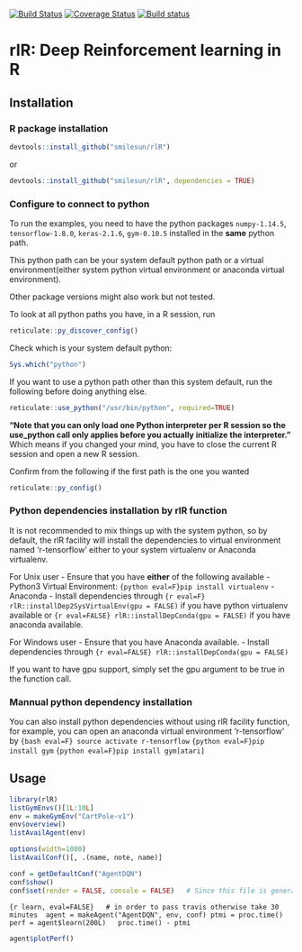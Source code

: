 [![Build Status](https://travis-ci.com/smilesun/rlR.svg?branch=master)](https://travis-ci.com/smilesun/rlR)
[![Coverage Status](https://coveralls.io/repos/github/smilesun/rlR/badge.svg?branch=master)](https://coveralls.io/github/smilesun/rlR?branch=master)
[![Build status](https://ci.appveyor.com/api/projects/status/d0oyb358bh3e8r7r?svg=true)](https://ci.appveyor.com/project/smilesun/rlr)

# rlR: Deep Reinforcement learning in R

## Installation

### R package installation
```r
devtools::install_github("smilesun/rlR")
```
or 

```r
devtools::install_github("smilesun/rlR", dependencies = TRUE)
```

### Configure to connect to python
To run the examples,  you need to have the python packages `numpy-1.14.5`, `tensorflow-1.8.0`, `keras-2.1.6`, `gym-0.10.5` installed in the **same** python path. 

This python path can be your system default python path or a virtual environment(either system python virtual environment or anaconda virtual environment).

Other package versions might also work but not tested.

To look at all python paths you have, in a R session, run
```r
reticulate::py_discover_config()
```

Check which is your system default python:
```r
Sys.which("python")
```

If you want to use a python path other than this system default, run the following before doing anything else.
```r
reticulate::use_python("/usr/bin/python", required=TRUE)
```
**"Note that you can only load one Python interpreter per R session so the use_python call only applies before you actually initialize the interpreter."** Which means if you changed your mind, you have to close the current R session and open a new R session.

Confirm from the following if the first path is the one you wanted
```r
reticulate::py_config()
```

### Python dependencies installation by rlR function
It is not recommended to mix things up with the system python, so by default, the rlR facility will install the dependencies to virtual environment named 'r-tensorflow' either to your system virtualenv or Anaconda virtualenv.

For Unix user
- Ensure that you have **either** of the following available
  - Python3 Virtual Environment: `{python eval=F}pip install virtualenv`
  - Anaconda
- Install dependencies through `{r eval=F} rlR::installDep2SysVirtualEnv(gpu = FALSE)` if you have python virtualenv available or `{r eval=FALSE} rlR::installDepConda(gpu = FALSE)` if you have anaconda available.


For Windows user
- Ensure that you have Anaconda available.
- Install dependencies through `{r eval=FALSE} rlR::installDepConda(gpu = FALSE)` 

If you want to have gpu support, simply set the gpu argument to be true in the function call.

### Mannual python dependency installation
You can also install python dependencies without using rlR facility function, for example, you can open an anaconda virtual environment  'r-tensorflow' by
`{bash eval=F} source activate r-tensorflow`
`{python eval=F}pip install gym`
`{python eval=F}pip install gym[atari]`

## Usage
```r
library(rlR)
listGymEnvs()[1L:10L]
env = makeGymEnv("CartPole-v1")
env$overview()
listAvailAgent(env)
```

```r
options(width=1000)
listAvailConf()[, .(name, note, name)]
```
```r
conf = getDefaultConf("AgentDQN")
conf$show()
conf$set(render = FALSE, console = FALSE)   # Since this file is generated by Rmarkdown, we do not want other output message to blur the markdown file.
```

```{r learn, eval=FALSE}   # in order to pass travis otherwise take 30 minutes 
agent = makeAgent("AgentDQN", env, conf)
ptmi = proc.time()
perf = agent$learn(200L)  
proc.time() - ptmi
```

```r
agent$plotPerf()
```
